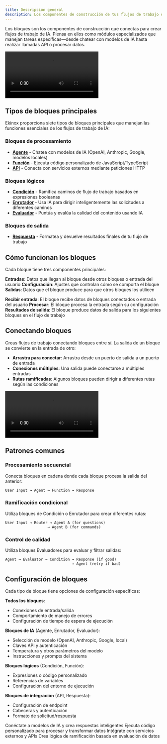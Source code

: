 ```yaml
---
title: Descripción general
description: Los componentes de construcción de tus flujos de trabajo de IA
---
```



Los bloques son los componentes de construcción que conectas para crear flujos de trabajo de IA. Piensa en ellos como módulos especializados que manejan tareas específicas—desde chatear con modelos de IA hasta realizar llamadas API o procesar datos.

<div className="w-full max-w-2xl mx-auto overflow-hidden rounded-lg">
  <Video src="connections.mp4" width={700} height={450} />
</div>

## Tipos de bloques principales

Ekinox proporciona siete tipos de bloques principales que manejan las funciones esenciales de los flujos de trabajo de IA:

### Bloques de procesamiento
- **[Agente](/blocks/agent)** - Chatea con modelos de IA (OpenAI, Anthropic, Google, modelos locales)
- **[Función](/blocks/function)** - Ejecuta código personalizado de JavaScript/TypeScript
- **[API](/blocks/api)** - Conecta con servicios externos mediante peticiones HTTP

### Bloques lógicos
- **[Condición](/blocks/condition)** - Ramifica caminos de flujo de trabajo basados en expresiones booleanas
- **[Enrutador](/blocks/router)** - Usa IA para dirigir inteligentemente las solicitudes a diferentes caminos
- **[Evaluador](/blocks/evaluator)** - Puntúa y evalúa la calidad del contenido usando IA

### Bloques de salida
- **[Respuesta](/blocks/response)** - Formatea y devuelve resultados finales de tu flujo de trabajo

## Cómo funcionan los bloques

Cada bloque tiene tres componentes principales:

**Entradas**: Datos que llegan al bloque desde otros bloques o entrada del usuario
**Configuración**: Ajustes que controlan cómo se comporta el bloque
**Salidas**: Datos que el bloque produce para que otros bloques los utilicen

<Steps>
  <Step>
    <strong>Recibir entrada</strong>: El bloque recibe datos de bloques conectados o entrada del usuario
  </Step>
  <Step>
    <strong>Procesar</strong>: El bloque procesa la entrada según su configuración
  </Step>
  <Step>
    <strong>Resultados de salida</strong>: El bloque produce datos de salida para los siguientes bloques en el flujo de trabajo
  </Step>
</Steps>

## Conectando bloques

Creas flujos de trabajo conectando bloques entre sí. La salida de un bloque se convierte en la entrada de otro:

- **Arrastra para conectar**: Arrastra desde un puerto de salida a un puerto de entrada
- **Conexiones múltiples**: Una salida puede conectarse a múltiples entradas
- **Rutas ramificadas**: Algunos bloques pueden dirigir a diferentes rutas según las condiciones

<div className="w-full max-w-2xl mx-auto overflow-hidden rounded-lg">
  <Video src="connections.mp4" width={700} height={450} />
</div>

## Patrones comunes

### Procesamiento secuencial
Conecta bloques en cadena donde cada bloque procesa la salida del anterior:

```
User Input → Agent → Function → Response
```

### Ramificación condicional
Utiliza bloques de Condición o Enrutador para crear diferentes rutas:

```
User Input → Router → Agent A (for questions)
                   → Agent B (for commands)
```

### Control de calidad
Utiliza bloques Evaluadores para evaluar y filtrar salidas:

```
Agent → Evaluator → Condition → Response (if good)
                              → Agent (retry if bad)
```

## Configuración de bloques

Cada tipo de bloque tiene opciones de configuración específicas:

**Todos los bloques**:
- Conexiones de entrada/salida
- Comportamiento de manejo de errores
- Configuración de tiempo de espera de ejecución

**Bloques de IA** (Agente, Enrutador, Evaluador):
- Selección de modelo (OpenAI, Anthropic, Google, local)
- Claves API y autenticación
- Temperatura y otros parámetros del modelo
- Instrucciones y prompts del sistema

**Bloques lógicos** (Condición, Función):
- Expresiones o código personalizado
- Referencias de variables
- Configuración del entorno de ejecución

**Bloques de integración** (API, Respuesta):
- Configuración de endpoint
- Cabeceras y autenticación
- Formato de solicitud/respuesta

<Cards>
  <Card title="Bloque de agente" href="/blocks/agent">
    Conéctate a modelos de IA y crea respuestas inteligentes
  </Card>
  <Card title="Bloque de función" href="/blocks/function">
    Ejecuta código personalizado para procesar y transformar datos
  </Card>
  <Card title="Bloque de API" href="/blocks/api">
    Intégrate con servicios externos y APIs
  </Card>
  <Card title="Bloque de condición" href="/blocks/condition">
    Crea lógica de ramificación basada en evaluación de datos
  </Card>
</Cards>
